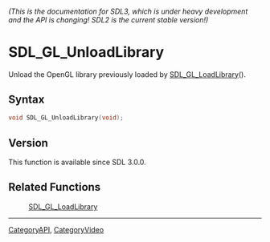====== (This is the documentation for SDL3, which is under heavy development and the API is changing! SDL2 is the current stable version!) ======
= SDL_GL_UnloadLibrary =

Unload the OpenGL library previously loaded by [[SDL_GL_LoadLibrary]]().

== Syntax ==

<syntaxhighlight lang='c'>
void SDL_GL_UnloadLibrary(void);
</syntaxhighlight>

== Version ==

This function is available since SDL 3.0.0.

== Related Functions ==

:[[SDL_GL_LoadLibrary]]

----
[[CategoryAPI]], [[CategoryVideo]]


